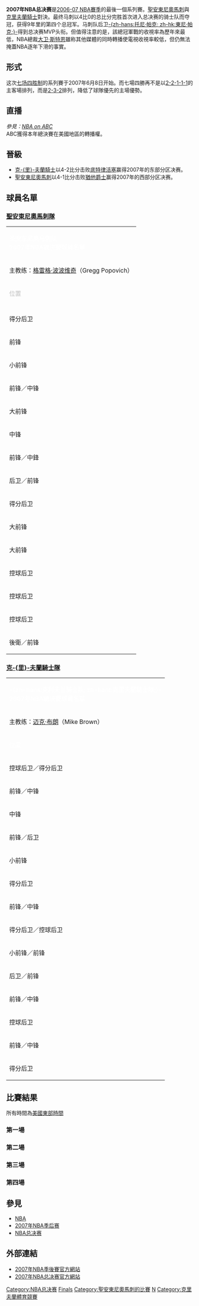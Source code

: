 {{NBA Finals summary
| image = [[File:NBAFINALSLOGO2007a.gif|250px]] <br />[[File:NBAFINALSLOGO2007b.gif|250px]]
| league = NBA
| year = 2007
| champion = [[2006–07_圣安东尼奥马刺赛季|聖安東尼奧馬刺]]
| champion_coach = [[格雷格·波波维奇|格雷格·波波维奇]]
| champion_games = 4
| runnerup = [[克里夫蘭騎士|克里夫蘭騎士]]
| runnerup_coach = [[迈克·布朗_(篮球教练)|迈克·布朗]]
| runnerup_games = 0
| date = 6月8日－6月15日
| MVP = [[托尼·帕克|托尼·帕克]]<br>（聖安東尼奧馬刺）
| HOFers = '''馬刺：'''<br>[[蒂姆·邓肯|蒂姆·邓肯]]（2020年）
| ECF result = [[克里夫蘭騎士|騎士]]4–2击败[[底特律活塞|活塞]] 
| WCF result = [[2006–07_圣安东尼奥马刺赛季|馬刺]]4–1击败[[猶他爵士|爵士]]
}}

'''2007年NBA总决赛'''是[[2006-07_NBA賽季|2006-07 NBA賽季]]的最後一個系列賽。[[聖安東尼奧馬刺|聖安東尼奧馬刺]]與[[克里夫蘭騎士|克里夫蘭騎士]]對決。最终马刺以4比0的总比分完胜首次进入总决赛的骑士队而夺冠，获得9年里的第四个总冠军。马刺队后卫[[托尼·帕克|-{zh-hans:托尼·帕克; zh-hk:東尼·帕克;}-]]得到总决赛MVP头衔。但值得注意的是，該總冠軍戰的收視率為歷年來最低，NBA總裁[[大卫·斯特恩|大卫·斯特恩]]雖称其他媒體的同時轉播使電視收視率較低，但仍無法掩蓋NBA逐年下滑的事實。

== 形式 ==

这次[[七场四胜制|七场四胜制]]的系列賽于2007年6月8日开始。而七場四勝再不是以[[2-2-1-1-1|2-2-1-1-1]]的主客場排列，而是[[2-3-2|2-3-2]]排列，降低了球隊優先的主場優勢。

== 直播 ==
''參見：[[NBA_on_ABC|NBA on ABC]]''<br />

ABC獲得本年總決賽在美國地區的轉播權。

== 晉級 ==
{{main|2007年NBA季后赛}}
* [[克里夫蘭騎士|克-{里}-夫蘭騎士]]以4-2比分击败[[底特律活塞|底特律活塞]]赢得2007年的东部分区决赛。
* [[聖安東尼奧馬刺|聖安東尼奧馬刺]]以4-1比分击败[[猶他爵士|猶他爵士]]赢得2007年的西部分区决赛。

== 球員名單 ==
=== [[聖安東尼奧馬刺隊|聖安東尼奧馬刺隊]] ===
{| style="border:5px solid #000000;" cellspacing=3
|- align="center" bgcolor="#000000" 
|colspan=5|<font color=white>'''圣安东尼奥马刺队<br />2007年NBA總決賽球員名單'''</font> 

|-
|colspan=4| 主教练：[[格雷格·波波维奇|格雷格·波波维奇]]（Gregg Popovich）
|- bgcolor="#000000"
|<font color=silver>位置</font>
| align="right" |<font color=silver>号码</font>
|<font color=silver>国籍</font>
|<font color=silver>姓名</font>
|<font color=silver>大学</font>
|-

|- 
|得分后卫 
|align="right" |17 
|[[File:Flag_of_the_United_States.svg|20px]]
|[[布伦特·巴里|-{zh-hans:布蘭特·巴里; zh-hk:白蘭治·巴里;}-]]（Brent Barry）
|[[俄勒冈州立大学|俄勒冈州立大学]]

|- 
|前锋
|align="right" shsf|15
|[[File:Flag_of_the_United_States.svg|20px]]
|[[马特·邦纳|马特·邦纳]]（Matt Bonner）
|[[佛罗里达大学|佛罗里达大学]]

|- 
|小前锋
|align="right" |12
|[[File:Flag_of_the_United_States.svg|20px]]
|[[布鲁斯·鲍恩|布鲁斯·-{zh-hans:鲍恩; zh-hk:保雲;}-]]（Bruce Bowen）
|[[加利福尼亚州立大学富勒顿分校|加利福尼亚州立大学富勒顿分校]]

|-
|前锋／中锋
| align="right" |45 
|[[File:Flag_of_the_United_States.svg|20px]]
|[[杰基·巴特勒|杰基·巴特勒]]（Jackie Butler）
|[[弗吉尼亚海岸基督学院|弗吉尼亚海岸基督学院]]

|- 
|大前锋
|align="right" |21
|[[File:Flag_of_the_United_States_Virgin_Islands.svg|20px]]
|[[蒂姆·邓肯|蒂姆·邓肯]]（Tim Duncan）
|[[韦克福里斯特大学|韦克福里斯特大学]]

|- 
|中锋
|align="right" |16
|[[File:Flag_of_the_Netherlands.svg|20px]]
|[[弗朗西斯科·埃尔森|弗朗西斯科·埃尔森]]（Francisco Elson）
|[[加利福尼亚大学伯克利分校|加利福尼亚大学伯克利分校]]

|- 
|前锋／中鋒
|align="right" |2
|[[File:Flag_of_the_United_States.svg|20px]]
|[[梅尔文·埃利|梅尔文·埃利]]（Melvin Ely）
|[[加利福尼亚州立大学弗雷斯诺分校|加利福尼亚州立大学弗雷斯诺分校]]

|- 
|后卫／前锋 
|align="right" |4
|[[File:Flag_of_the_United_States.svg|20px]]
|[[迈克尔·芬利|迈克尔·芬利]]（Michael Finley）
|[[威斯康星大学麦迪逊分校|威斯康星大学麦迪逊分校]]

|- 
|得分后卫
|align="right" |20
|[[File:Flag_of_Argentina.svg|20px]]
|[[马努·吉诺比利|马努·吉诺比利]]（Manu Ginobili）
|[[阿根廷|阿根廷]]

|- 
|大前锋
|align="right" |5
|[[File:Flag_of_the_United_States.svg|20px]]
|[[罗伯特·霍里|-{zh-hans:罗伯特·霍里; zh-hk:羅拔·荷利;}-]]（Robert Horry）
|[[亚拉巴马体育大学|亚拉巴马体育大学]]

|- 
|大前锋
|align="right" |7
|[[File:Flag_of_Argentina.svg|20px]]
|[[法夫里西奥·奥韦尔托|法夫里西奥·奥韦尔托]]（Fabricio Oberto）
|[[阿根廷|阿根廷]]

|- 
|控球后卫
|align="right" |9
|[[File:Flag_of_France.svg|20px]]
|[[托尼·帕克|-{zh-hans:托尼·帕克; zh-hk:東尼·帕加;}-]]（Tony Parker）
|[[法國|法國]]

|- 
|控球后卫
|align="right" |14
|[[File:Flag_of_Slovenia.svg|20px]]
|[[贝诺·乌德里|贝诺·乌德里]]（Beno Udrih）
|[[斯洛文尼亞|斯洛文尼亞]]

|- 
|控球后卫
|align="right" |11
|[[File:Flag_of_the_United_States.svg|20px]]
|[[雅克·沃恩|雅克·沃恩]]（Jacque Vaughn）
|[[堪萨斯大学|堪萨斯大学]]

|- 
|後衛／前锋
|align="right" shsf|33
|[[File:Flag_of_the_United_States.svg|20px]]
|[[詹姆斯·怀特_(篮球运动员)|詹姆斯·怀特]]（James White）
|[[辛辛那提大学|辛辛那提大学]]

|}

=== [[克里夫蘭騎士隊|克-{里}-夫蘭騎士隊]] ===
{| style="border:5px solid #b22222;" cellspacing=3
|- align="center" bgcolor="#b22222" 
|colspan=5| <font color="#FFFFFF">'''-{zh-hans:克利夫兰骑士队; zh-hant:克里夫蘭騎士隊;}- <br /> 2007年NBA總決賽球員名單'''</font>
|-
|colspan=4| 主教练：[[迈克·布朗_(篮球教练)|迈克·布朗]]（Mike Brown）
|- bgcolor="#b22222"
|<font color="#FFFFFF">位置</font>
| align="right" |<font color="#FFFFFF">号码</font>
|<font color="#FFFFFF">国籍</font>
|<font color="#FFFFFF">姓名</font>
|<font color="#FFFFFF">大学</font>
|-
|控球后卫／得分后卫
|32 
|{{flagicon|USA}}
|[[拉里·休斯|拉里·休斯]]（Larry Hughes）
|[[圣路易斯大学|圣路易斯大学]]

|- 
|前锋／中锋
|90 
|{{flagicon|USA}}
|[[德鲁·古登|德鲁·古登]]（Drew Gooden）
|[[堪萨斯大学|堪萨斯大学]]

|- 
|中锋
|11 
|{{flagicon|LTU}}
|[[济德鲁纳斯·伊尔高斯卡斯|济德鲁纳斯·伊尔高斯卡斯]]（Žydrūnas Ilgauskas）
|[[立陶宛|立陶宛]]

|- 
|前锋／后卫
|3 
|{{flagicon|Serbia}}
|[[萨沙·帕夫洛维奇|萨沙·帕夫洛维奇]]（Sasha Pavlović）
|[[塞尔维亚|塞尔维亚]]

|- 
|小前锋
|23 
|{{flagicon|USA}}
|[[勒布朗·詹姆斯|勒布朗·詹姆斯]]（LeBron James）
|[[圣文森特-圣马里高中|圣文森特-圣马里高中]]

|-
|得分后卫
|19 
|{{flagicon|USA}}
|[[戴蒙·琼斯|戴蒙·琼斯]]（Damon Jones）
|[[休斯敦大学|休斯敦大学]]

|- 
|前锋／中锋
|27 
|{{flagicon|USA}}
|[[德韦恩·琼斯|德韦恩·琼斯]]（Dwayne Jones）
|[[圣约瑟夫大学|圣约瑟夫大学]]

|- 
|得分后卫／控球后卫
|1 
|{{flagicon|USA}}
|[[丹尼尔·吉布森|丹尼尔·吉布森]]（Daniel Gibson）
|[[得克萨斯大学奥斯汀分校|得克萨斯大学奥斯汀分校]]

|-
|小前锋／前锋
|24 
|{{flagicon|USA}}
|[[唐耶尔·马歇尔|唐耶尔·马歇尔]]（Donyell Marshal）
|[[康涅狄格大学|康涅狄格大学]]

|- 
|后卫／前锋
|14 
|{{flagicon|USA}}
|[[艾拉·纽伯尔|艾拉·纽伯尔]]（Ira Newble）
|[[迈阿密大学|迈阿密大学]]

|-
|前锋／中锋
|31 
|{{flagicon|USA}}
|[[斯科特·波拉德|斯科特·波拉德]]（Scot Pollard）
|[[堪萨斯大学|堪萨斯大学]]

|- 
|控球后卫
|20 
|{{flagicon|USA}}
|[[埃里克·斯诺|埃里克·斯诺]]（Eric Snow）
|[[密歇根州立大学|密歇根州立大学]]

|- 
|前锋／中锋
|17 
|{{flagicon|BRA}}
|[[安德森·瓦雷让|安德森·瓦雷让]]（Anderson Varejão）
|[[巴西|巴西]]

|-
|得分后卫
|4 
|{{flagicon|USA}}
|[[戴维·韦斯利|戴维·韦斯利]]（David Wesley）
|[[贝勒大学|贝勒大学]]
|}



== 比賽結果 ==
所有時間為[[北美东部时区|美國東部時間]]
=== 第一場 ===
{{basketballbox
  | bg =#eee
  | date = 6月7日
  | time = 晚上9時
  | report = [http://www.nba.com/games/20070607/CLESAS/recap.html 1]
  | team1 = [[克里夫蘭騎士|克-{里}-夫蘭騎士]]
  | score1 = 76
  | score2 = '''85'''
  | team2 = '''[[聖安東尼奧馬刺|聖安東尼奧馬刺]]'''
  | Q1 = 15–20 | Q2 = 20–20 | Q3 = 14–24 | Q4 = 27–21
  | points1 = [[丹尼尔·吉布森|丹尼尔·吉布森]] 16, [[勒布朗·詹姆斯|勒布朗·詹姆斯]] 14  
  | points2 = [[托尼·帕克|-{zh-hans:托尼·帕克; zh-hk:東尼·帕加;}-]] 27, [[蒂姆·邓肯|蒂姆·邓肯]] 24 
  | rebounds1 = [[勒布朗·詹姆斯|勒布朗·詹姆斯]] 7, [[济德鲁纳斯·伊尔高斯卡斯|济德鲁纳斯·伊尔高斯卡斯]] 6 
  | rebounds2 = [[蒂姆·邓肯|蒂姆·邓肯]] 13, [[马努·吉诺比利|马努·吉诺比利]] 8
  | assist1 = [[勒布朗·詹姆斯|勒布朗·詹姆斯]] 4, [[丹尼尔·吉布森|丹尼尔·吉布森]] 4  
  | assist2 = [[托尼·帕克|-{zh-hans:托尼·帕克; zh-hk:東尼·帕加;}-]] 7 
  | otherstat1 = '''失誤：''' [[勒布朗·詹姆斯|勒布朗·詹姆斯]] 6 | otherstat2 = '''阻攻：''' [[蒂姆·邓肯|蒂姆·邓肯]] 5
  | place = [[聖安東尼奧|聖安東尼奧]] [[AT&T中心|AT&T中心]]
  | attendance = 18,797 
  | referee = [[Ken_Mauer|Ken Mauer]]，[[Mike_Callahan|Mike Callahan]]，[[Steve_Javie|Steve Javie]]
  | TV = [[NBA_on_ABC|ABC, ABCHD]]，[[The_Sports_Network|TSN]]，[[Canal_7_Argentina|Canal 7]]，[[Canal+|Canal+]]，[[ESPN_Brasil|ESPN Brasil]]
}}

=== 第二場 ===

{{basketballbox
  | bg =#eee
  | date = 6月10日
  | time = 晚上9時
  | report = [http://www.nba.com/games/20070610/CLESAS/recap.html 2]
  | team1 = [[克里夫蘭騎士|克-{里}-夫蘭騎士]]
  | score1 = 92
  | score2 = '''103'''
  | team2 = '''[[聖安東尼奧馬刺|聖安東尼奧馬刺]]'''
  | Q1 = 17–28 | Q2 = 16–30  | Q3 = 29–31 | Q4 = 30–14
  | points1 = [[勒布朗·詹姆斯|勒布朗·詹姆斯]] 25 | points2 = [[托尼·帕克|-{zh-hans:托尼·帕克; zh-hk:東尼·帕加;}-]] 30
  | rebounds1 = [[安德森·瓦萊喬|安德森·瓦萊喬]] 10 | rebounds2 = [[蒂姆·邓肯|蒂姆·邓肯]] 9,[[罗伯特·霍里|-{zh-hans:罗伯特·霍里; zh-hk:羅拔·荷利;}-]] 9
  | assist1 = [[勒布朗·詹姆斯|勒布朗·詹姆斯]] 6  | assist2 =  [[蒂姆·邓肯|蒂姆·邓肯]] 8
  | otherstat1 = '''失誤：''' [[勒布朗·詹姆斯|勒布朗·詹姆斯]] 6 | otherstat2 = '''阻攻：''' |[[罗伯特·霍里|-{zh-hans:罗伯特·霍里; zh-hk:羅拔·荷利;}-]] 5
  | place = [[聖安東尼奧|聖安東尼奧]] [[AT&T中心|AT&T中心]]
  | attendance =  18,797 
  | referee = [[Dick_Bavetta|Dick Bavetta]]，[[Jim_Clark|Jim Clark]]，[[Joe_Derosa|Joe Derosa]] 
  | TV = [[NBA_on_ABC|ABC, ABCHD]]，[[The_Sports_Network|TSN]]，[[Canal_7_Argentina|Canal 7]]，[[Canal+|Canal+]]，[[ESPN_Brasil|ESPN Brasil]]
}}

=== 第三場 ===
{{basketballbox
  | bg =#eee
  | date = 6月12日
  | time = 晚上9時
  | report = [http://www.nba.com/games/20070612/SASCLE/recap.html 3]
  | team1 = '''[[聖安東尼奧馬刺|聖安東尼奧馬刺]]'''
  | score1 = '''75'''
  | team2 = [[克里夫蘭騎士|克-{里}-夫蘭騎士]]
  | score2 = 72
  | Q1 = 16–18 | Q2 = 24–20 | Q3 = 15–12 | Q4 = 20–22
  | points1 = [[托尼·帕克|-{zh-hans:托尼·帕克; zh-hk:東尼·帕加;}-]] 17 | points2 = [[勒布朗·詹姆斯|勒布朗·詹姆斯]] 25
  | rebounds1 = [[蒂姆·邓肯|蒂姆·邓肯]] 9, [[布鲁斯·鲍恩|布鲁斯·-{zh-hans:鲍恩; zh-hk:保雲;}-]] 9 | rebounds2 = [[济德鲁纳斯·伊尔高斯卡斯|济德鲁纳斯·伊尔高斯卡斯]] 18, [[德鲁·古登|德鲁·古登]] 12
  | assist1 = [[马努·吉诺比利|马努·吉诺比利]] 5 | assist2 = [[勒布朗·詹姆斯|勒布朗·詹姆斯]] 7
  | otherstat1 = '''偷球：''' [[迈克尔·芬利|迈克尔·芬利]] 4 | otherstat2 = '''失誤：''' [[勒布朗·詹姆斯|勒布朗·詹姆斯]] 5
  | place = [[克里夫蘭|克-{里}-夫蘭]] [[快速貸款球館|快速貸款球館]]
  | attendance = 20,562
  | referee = [[Bernie_Fryer|Bernie Fryer]]，[[Bob_Delaney_(basketball_referee)|Bob Delaney]]，[[Dan_Crawford_(basketball_referee)|Dan Crawford]]
  | TV = [[NBA_on_ABC|ABC, ABCHD]]，[[The_Sports_Network|TSN]]，[[Canal_7_Argentina|Canal 7]]，[[Canal+|Canal+]]，[[ESPN_Brasil|ESPN Brasil]]
}}

=== 第四場 ===
{{basketballbox
  | bg =#eee
  | date = 6月14日
  | time = 晚上9時
  | report =[http://www.nba.com/games/20070614/SASCLE/recap.html 4]
  | team1 = '''[[聖安東尼奧馬刺|聖安東尼奧馬刺]]'''
  | score1 = '''83'''
  | score2 = 82
  | team2 = [[克里夫蘭騎士|克-{里}-夫蘭騎士]]
  | Q1 = 19–20 | Q2 = 20–14 | Q3 = 21–18 | Q4 = 23–30
  | points1 = [[马努·吉诺比利|马努·吉诺比利]] 27 | points2 = [[勒布朗·詹姆斯|勒布朗·詹姆斯]] 24
  | rebounds1 = [[蒂姆·邓肯|蒂姆·邓肯]] 15 | rebounds2 = [[济德鲁纳斯·伊尔高斯卡斯|济德鲁纳斯·伊尔高斯卡斯]] 13, [[德鲁·古登|德鲁·古登]] 11
  | assist1 = [[马努·吉诺比利|马努·吉诺比利]] 5 | assist2 =  [[勒布朗·詹姆斯|勒布朗·詹姆斯]] 10
  | otherstat1 = '''失誤：''' [[蒂姆·邓肯|蒂姆·邓肯]] 6   | otherstat2 = '''失誤：''' [[勒布朗·詹姆斯|勒布朗·詹姆斯]] 6
  | place = [[克里夫蘭|克-{里}-夫蘭]] [[快速貸款球館|快速貸款球館]]
  | attendance =  20,562
  | referee = [[Bennett_Salvatore|Bennett Salvatore]]，[[Joe_Forte|Joe Forte]]，[[Eddie_F._Rush|Eddie F. Rush]]
  | series = 馬刺4-0擊敗騎士  奪得2007年NBA總冠軍
  | TV = [[NBA_on_ABC|ABC, ABCHD]]，[[The_Sports_Network|TSN]]，[[Canal_7_Argentina|Canal 7]]，[[Canal+|Canal+]]，[[ESPN_Brasil|ESPN Brasil]]，Sport 1
}}

== 參見 ==
*[[NBA|NBA]]
*[[2007年NBA季后赛|2007年NBA季后赛]]
*[[NBA总决赛|NBA总决赛]]

== 外部連結 ==
*[https://web.archive.org/web/20090318062611/http://www.nba.com/playoffs2007/index.html 2007年NBA季後賽官方網站]
*[https://www.webcitation.org/65cZhD5Wm?url=http://www.nba.com/finals2007/ 2007年NBA总决赛官方網站]
{{San Antonio Spurs 2006-07 NBA champions}}
{{NBA Finals}}

[[Category:NBA总决赛|Category:NBA总决赛]]
[[Category:2006–07_NBA赛季|Finals]]
[[Category:聖安東尼奧馬刺的比賽|Category:聖安東尼奧馬刺的比賽]]
[[Category:2007年体育|N]]
[[Category:克里夫蘭體育競賽|Category:克里夫蘭體育競賽]]